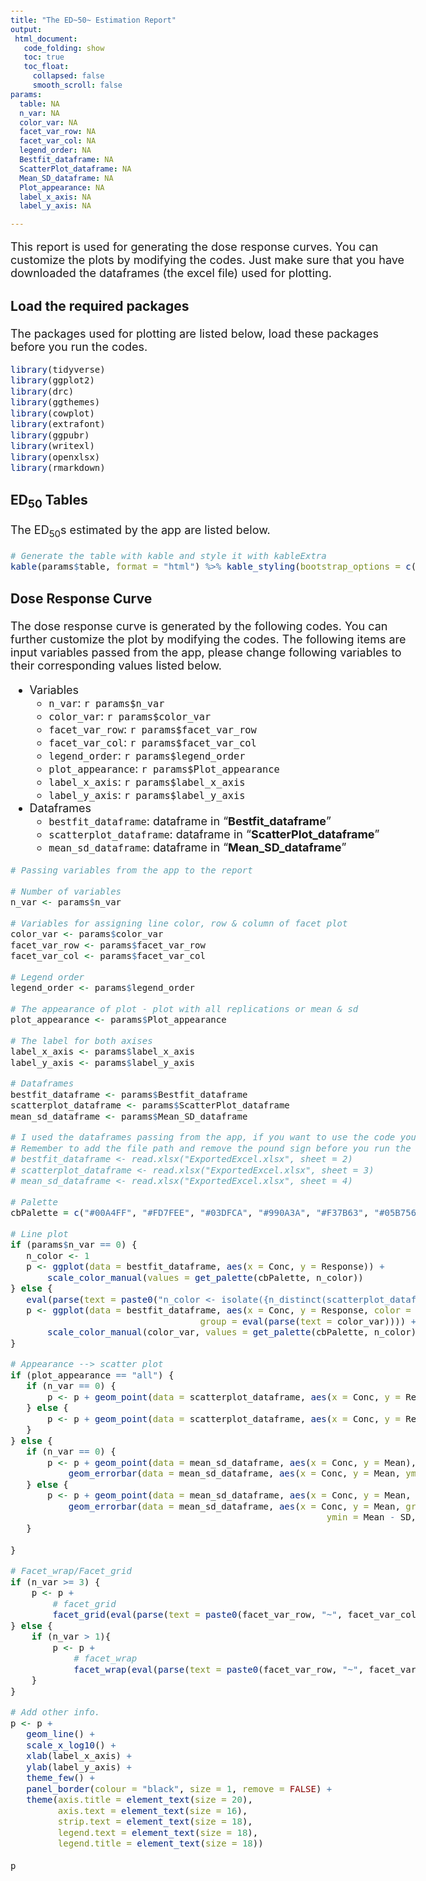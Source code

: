 ```yaml
---
title: "The ED~50~ Estimation Report"
output: 
 html_document:
   code_folding: show
   toc: true
   toc_float:
     collapsed: false
     smooth_scroll: false
params:
  table: NA
  n_var: NA
  color_var: NA
  facet_var_row: NA
  facet_var_col: NA
  legend_order: NA
  Bestfit_dataframe: NA
  ScatterPlot_dataframe: NA
  Mean_SD_dataframe: NA
  Plot_appearance: NA
  label_x_axis: NA
  label_y_axis: NA

---
```

<style type="text/css">
div.main-container {
  width: 100%;
  max-width: unset;
}

body, td {
   font-size: 18px;
}
code.r{
  font-size: 14px;
}
pre {
  font-size: 14px
}
</style>


This report is used for generating the dose response curves. You can customize the plots by modifying the codes. Just make sure that you have downloaded the dataframes (the excel file) used for plotting.

### Load the required packages
The packages used for plotting are listed below, load these packages before you run the codes.

```r
library(tidyverse)
library(ggplot2)
library(drc)
library(ggthemes)
library(cowplot)
library(extrafont)
library(ggpubr)
library(writexl)
library(openxlsx)
library(rmarkdown)
```

### ED~50~ Tables
The ED~50~s estimated by the app are listed below.
```r
# Generate the table with kable and style it with kableExtra
kable(params$table, format = "html") %>% kable_styling(bootstrap_options = c("striped", "hover", "condensed"), full_width = F)

```


### Dose Response Curve
The dose response curve is generated by the following codes. You can further customize the plot by modifying the codes. The following items are input variables passed from the app, please change following variables to their corresponding values listed below.  
  
* Variables  
   + `n_var`: `r params$n_var`
   + `color_var`: `r params$color_var`  
   + `facet_var_row`: `r params$facet_var_row`  
   + `facet_var_col`: `r params$facet_var_col`  
   + `legend_order`: `r params$legend_order`  
   + `plot_appearance`: `r params$Plot_appearance`  
   + `label_x_axis`: `r params$label_x_axis`  
   + `label_y_axis`: `r params$label_y_axis`  
  
* Dataframes  
   + `bestfit_dataframe`: dataframe in "**Bestfit_dataframe**"  
   + `scatterplot_dataframe`: dataframe in "**ScatterPlot_dataframe**"  
   + `mean_sd_dataframe`: dataframe in "**Mean_SD_dataframe**"  
  
```r
# Passing variables from the app to the report

# Number of variables
n_var <- params$n_var 

# Variables for assigning line color, row & column of facet plot
color_var <- params$color_var 
facet_var_row <- params$facet_var_row
facet_var_col <- params$facet_var_col

# Legend order
legend_order <- params$legend_order

# The appearance of plot - plot with all replications or mean & sd
plot_appearance <- params$Plot_appearance

# The label for both axises
label_x_axis <- params$label_x_axis
label_y_axis <- params$label_y_axis

# Dataframes
bestfit_dataframe <- params$Bestfit_dataframe
scatterplot_dataframe <- params$ScatterPlot_dataframe
mean_sd_dataframe <- params$Mean_SD_dataframe

# I used the dataframes passing from the app, if you want to use the code you should upload the dataframes stored in the excel file by the following codes
# Remember to add the file path and remove the pound sign before you run the following codes
# bestfit_dataframe <- read.xlsx("ExportedExcel.xlsx", sheet = 2)
# scatterplot_dataframe <- read.xlsx("ExportedExcel.xlsx", sheet = 3)
# mean_sd_dataframe <- read.xlsx("ExportedExcel.xlsx", sheet = 4)

# Palette
cbPalette = c("#00A4FF", "#FD7FEE", "#03DFCA", "#990A3A", "#F37B63", "#05B756", "#A3FB86", "#097C91", "#015EC9","#840EAA")

# Line plot
if (params$n_var == 0) {
   n_color <- 1
   p <- ggplot(data = bestfit_dataframe, aes(x = Conc, y = Response)) + 
       scale_color_manual(values = get_palette(cbPalette, n_color))
} else {
   eval(parse(text = paste0("n_color <- isolate({n_distinct(scatterplot_dataframe$", color_var, ")})")))
   p <- ggplot(data = bestfit_dataframe, aes(x = Conc, y = Response, color = eval(parse(text = paste0(color_var))), 
                                    group = eval(parse(text = color_var)))) + 
       scale_color_manual(color_var, values = get_palette(cbPalette, n_color), limits = legend_order)
}

# Appearance --> scatter plot
if (plot_appearance == "all") {
   if (n_var == 0) {
       p <- p + geom_point(data = scatterplot_dataframe, aes(x = Conc, y = Response), alpha = 0.5)
   } else {
       p <- p + geom_point(data = scatterplot_dataframe, aes(x = Conc, y = Response, group = eval(parse(text = color_var))), alpha = 0.5)
   }
} else {
   if (n_var == 0) {
       p <- p + geom_point(data = mean_sd_dataframe, aes(x = Conc, y = Mean), alpha = 0.5) + 
           geom_errorbar(data = mean_sd_dataframe, aes(x = Conc, y = Mean, ymin = Mean - SD, ymax = Mean + SD), width = 0.2, alpha = 0.8)
   } else {
       p <- p + geom_point(data = mean_sd_dataframe, aes(x = Conc, y = Mean, group = eval(parse(text = color_var))), alpha = 0.5) + 
           geom_errorbar(data = mean_sd_dataframe, aes(x = Conc, y = Mean, group = eval(parse(text = color_var)),
                                                            ymin = Mean - SD, ymax = Mean + SD), width = 0.2, alpha = 0.8)
   }
   
}

# Facet_wrap/Facet_grid
if (n_var >= 3) {
    p <- p +
        # facet_grid
        facet_grid(eval(parse(text = paste0(facet_var_row, "~", facet_var_col))))
} else {
    if (n_var > 1){
        p <- p +
            # facet_wrap
            facet_wrap(eval(parse(text = paste0(facet_var_row, "~", facet_var_col))), ncol = 4)
    }
}

# Add other info.
p <- p + 
   geom_line() +
   scale_x_log10() +
   xlab(label_x_axis) + 
   ylab(label_y_axis) +
   theme_few() +
   panel_border(colour = "black", size = 1, remove = FALSE) +
   theme(axis.title = element_text(size = 20),
         axis.text = element_text(size = 16),
         strip.text = element_text(size = 18),
         legend.text = element_text(size = 18),
         legend.title = element_text(size = 18))

```

```r
p
```

